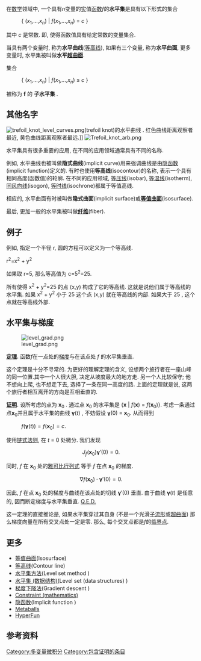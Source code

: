 {{for|数值方法|水平集方法}}

在[[数学|数学]]领域中, 一个具有''n''变量的[[实数|实]]值[[函数|函数]]''f''的'''水平集'''是具有以下形式的集合 
: { (''x''<sub>1</sub>,...,''x''<sub>''n''</sub>) | ''f''(''x''<sub>1</sub>,...,''x''<sub>''n''</sub>) = ''c'' }
其中 ''c'' 是常数. 即, 使得函数值具有给定常数的变量集合. 

当具有两个变量时, 称为'''水平曲线'''([[等高线|等高线]]), 如果有三个变量, 称为'''水平曲面''', 更多变量时, 水平集被叫做'''水平[[超曲面|超曲面]]'''.

集合
: { (''x''<sub>1</sub>,...,''x''<sub>''n''</sub>) | ''f''(''x''<sub>1</sub>,...,''x''<sub>''n''</sub>) ≤ ''c'' }
被称为 '''f''' 的 '''子水平集''' .

==其他名字==

[[Image:trefoil_knot_level_curves.png|thumb]](trefoil knot)的水平曲线 .  红色曲线距离观察者最近, 黄色曲线距离观察者最远.]]
[[Image:Trefoil_knot_arb.png|thumb]]

水平集具有很多重要的应用, 在不同的应用领域通常具有不同的名称.

例如, 水平曲线也被叫做'''隐式曲线'''(implicit curve)用来强调曲线是由[[隐函数|隐函数]](implicit function)定义的. 有时也使用'''等高线'''(isocontour)的名称, 表示一个具有相同高度(函数值)的轮廓. 在不同的应用领域, 
[[等压线|等压线]](isobar), [[等温线|等温线]](isotherm), [[同风向线|同风向线]](isogon), [[等时线|等时线]](isochrone)都属于等值高线.

相应的, 水平曲面有时被叫做'''隐式曲面'''(implicit surface)或'''[[等值曲面|等值曲面]]'''(isosurface).

最后, 更加一般的水平集被叫做'''[[纤维_(数学)|纤维]]'''(fiber).


== 例子 ==

例如, 指定一个半径 r, 圆的方程可以定义为一个等高线.

r<sup>2</sup>=x<sup>2</sup> + y<sup>2</sup>

如果取 r=5, 那么等高值为 c=5<sup>2</sup>=25.

所有使得 x<sup>2</sup> + y<sup>2</sup>=25 的点 (x,y) 构成了它的等高线. 这就是说他们属于等高线的水平集. 
如果 x<sup>2</sup> + y<sup>2</sup> 小于 25 这个点 (x,y) 就在等高线的内部. 如果大于 25 , 这个点就在等高线外部.

==水平集与梯度==

[[Image:level_grad.png|right]]

'''[[定理|定理]].''' 函数''f''在一点处的[[梯度|梯度]]与在该点处 ''f'' 的水平集垂直. 

这个定理是十分不寻常的. 为更好的理解定理的含义, 设想两个旅行者在一座山峰的同一位置.其中一个人很大胆, 决定从坡度最大的地方走. 另一个人比较保守; 他不想向上爬, 也不想走下去, 选择了一条在同一高度的路. 上面的定理就是说, 这两个旅行者相互离开的方向是互相垂直的.

'''[[数学证明|证明]].''' 设所考虑的点为 '''x'''<sub>0</sub> . 通过点 '''x'''<sub>0</sub> 的水平集是 {'''x''' | ''f''('''x''') = ''f''('''x'''<sub>0</sub>)}. 考虑一条通过点'''x'''<sub>0</sub>并且属于水平集的曲线  '''γ'''(''t'') , 不妨假设 '''γ'''(0) = '''x'''<sub>0</sub>.
从而得到

: <math>f({\mathbf \gamma}(t)) = f({\mathbf x_0}) = c.</math>

使用[[链式法则|链式法则]], 在 ''t'' = 0 处微分. 我们发现

:<math>J_f({\mathbf x_0}) {\mathbf \gamma}'(0)=0.</math>

同时, ''f'' 在 '''x'''<sub>0</sub> 处的[[雅可比行列式|雅可比行列式]] 等于 ''f'' 在点 '''x'''<sub>0</sub> 的梯度. 

:<math>\nabla f({\mathbf x}_0) \cdot {\mathbf \gamma}'(0)=0.</math>

因此, ''f'' 在点 '''x'''<sub>0</sub> 处的梯度与曲线在该点处的切线  '''γ'''′(0) 垂直. 由于曲线 '''γ'''(''t'') 是任意的, 因而断定梯度与水平集垂直. [[Q.E.D.|Q.E.D.]]

这一定理的直接推论是, 如果水平集穿过其自身 (不是一个光滑[[子流形|子流形]]或[[超曲面|超曲面]]) 那么梯度向量在所有交叉点处一定是零. 那么, 每个交叉点都是''f''的[[临界点|临界点]].

== 更多 ==
* [[等值曲面|等值曲面]](Isosurface)
* [[等高线|等高线]](Contour line)
* [[水平集方法|水平集方法]](Level set method )
* [[水平集_(数据结构)|水平集 (数据结构)]](Level set (data structures) )
* [[梯度下降法|梯度下降法]](Gradient descent )
* [[Constraint_(mathematics)|Constraint (mathematics)]]
* [[隐函数|隐函数]](Implicit function )
* [[Metaballs|Metaballs]]
* [[HyperFun|HyperFun]]

==参考资料==
<references/>

[[Category:多变量微积分|Category:多变量微积分]]
[[Category:包含证明的条目|Category:包含证明的条目]]
